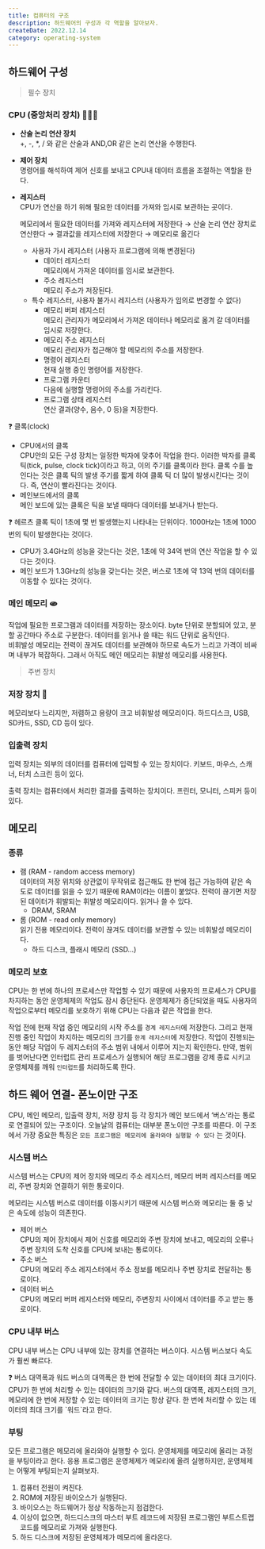 ```yaml
---
title: 컴퓨터의 구조
description: 하드웨어의 구성과 각 역할을 알아보자.
createDate: 2022.12.14
category: operating-system
---
```


## 하드웨어 구성

> 필수 장치

### CPU (중앙처리 장치) 🧑🏻‍🍳

- **산술 논리 연산 장치**  
  +, -, \*, / 와 같은 산술과 AND,OR 같은 논리 연산을 수행한다.
- **제어 장치**  
  명령어를 해석하여 제어 신호를 보내고 CPU내 데이터 흐름을 조절하는 역할을 한다.
- **레지스터**  
  CPU가 연산을 하기 위해 필요한 데이터를 가져와 임시로 보관하는 곳이다.

  메모리에서 필요한 데이터를 가져와 레지스터에 저장한다 → 산술 논리 연산 장치로 연산한다 → 결과값을 레지스터에 저장한다 → 메모리로 옮긴다

  - 사용자 가시 레지스터 (사용자 프로그램에 의해 변경된다)
    - 데이터 레지스터  
      메모리에서 가져온 데이터를 임시로 보관한다.
    - 주소 레지스터  
      메모리 주소가 저장된다.
  - 특수 레지스터, 사용자 불가시 레지스터 (사용자가 임의로 변경할 수 없다)
    - 메모리 버퍼 레지스터  
      메모리 관리자가 메모리에서 가져온 데이터나 메모리로 옮겨 갈 데이터를 임시로 저장한다.
    - 메모리 주소 레지스터  
      메모리 관리자가 접근해야 할 메모리의 주소를 저장한다.
    - 명령어 레지스터  
      현재 실행 중인 명령어를 저장한다.
    - 프로그램 카운터  
      다음에 실행할 명령어의 주소를 가리킨다.
    - 프로그램 상태 레지스터  
      연산 결과(양수, 음수, 0 등)을 저장한다.

<aside>
❓ 클록(clock)

- CPU에서의 클록  
  CPU안의 모든 구성 장치는 일정한 박자에 맞추어 작업을 한다. 이러한 박자를 클록 틱(tick, pulse, clock tick)이라고 하고, 이의 주기를 클록이라 한다. 클록 수를 높인다는 것은 클록 틱의 발생 주기를 짧게 하여 클록 틱 더 많이 발생시킨다는 것이다. 즉, 연산이 빨라진다는 것이다.
- 메인보드에서의 클록  
  메인 보드에 있는 클록은 틱을 보낼 때마다 데이터를 보내거나 받는다.

</aside>

<aside>
❓ 헤르츠  
클록 틱이 1초에 몇 번 발생했는지 나타내는 단위이다. 1000Hz는 1초에 1000번의 틱이 발생한다는 것이다.

- CPU가 3.4GHz의 성능을 갖는다는 것은, 1초에 약 34억 번의 연산 작업을 할 수 있다는 것이다.
- 메인 보드가 1.3GHz의 성능을 갖는다는 것은, 버스로 1초에 약 13억 번의 데이터를 이동할 수 있다는 것이다.

</aside>

### 메인 메모리 🫓

작업에 필요한 프로그램과 데이터를 저장하는 장소이다. byte 단위로 분할되어 있고, 분할 공간마다 주소로 구분한다. 데이터를 읽거나 쓸 때는 워드 단위로 움직인다.  
비휘발성 메모리는 전력이 끊겨도 데이터를 보관해야 하므로 속도가 느리고 가격이 비싸며 내부가 복잡하다. 그래서 아직도 메인 메모리는 휘발성 메모리를 사용한다.

> 주변 장치

### 저장 장치 🧺

메모리보다 느리지만, 저렴하고 용량이 크고 비휘발성 메모리이다. 하드디스크, USB, SD카드, SSD, CD 등이 있다.

### 입출력 장치

입력 장치는 외부의 데이터를 컴퓨터에 입력할 수 있는 장치이다. 키보드, 마우스, 스캐너, 터치 스크린 등이 있다.

출력 장치는 컴퓨터에서 처리한 결과를 출력하는 장치이다. 프린터, 모니터, 스피커 등이 있다.

## 메모리

### 종류

- 램 (RAM - random access memory)  
  데이터의 저장 위치와 상관없이 무작위로 접근해도 한 번에 접근 가능하여 같은 속도로 데이터를 읽을 수 있기 때문에 RAM이라는 이름이 붙었다. 전력이 끊기면 저장된 데이터가 휘발되는 휘발성 메모리이다. 읽거나 쓸 수 있다.
  - DRAM, SRAM
- 롬 (ROM - read only memory)  
  읽기 전용 메모리이다. 전력이 끊겨도 데이터를 보관할 수 있는 비휘발성 메모리이다.
  - 하드 디스크, 플래시 메모리 (SSD…)

### 메모리 보호

CPU는 한 번에 하나의 프로세스만 작업할 수 있기 때문에 사용자의 프로세스가 CPU를 차지하는 동안 운영체제의 작업도 잠시 중단된다. 운영체제가 중단되었을 때도 사용자의 작업으로부터 메모리를 보호하기 위해 CPU는 다음과 같은 작업을 한다.

작업 전에 현재 작업 중인 메모리의 시작 주소를 `경계 레지스터`에 저장한다. 그리고 현재 진행 중인 작업이 차지하는 메모리의 크기를 `한계 레지스터`에 저장한다. 작업이 진행되는 동안 해당 작업이 두 레지스터의 주소 범위 내에서 이루어 지는지 확인한다.
만약, 범위를 벗어난다면 인터럽트 관리 프로세스가 실행되어 해당 프로그램을 강제 종료 시키고 운영체제를 깨워 `인터럽트`를 처리하도록 한다.

## 하드 웨어 연결- 폰노이만 구조

CPU, 메인 메모리, 입출력 장치, 저장 장치 등 각 장치가 메인 보드에서 ‘버스’라는 통로로 연결되어 있는 구조이다. 오늘날의 컴퓨터는 대부분 폰노이만 구조를 따른다. 이 구조에서 가장 중요한 특징은 `모든 프로그램은 메모리에 올라와야 실행할 수 있다` 는 것이다.

<Picture src="computer-structure.png" height={450} />

### 시스템 버스

시스템 버스는 CPU의 제어 장치와 메모리 주소 레지스터, 메모리 버퍼 레지스터를 메모리, 주변 장치와 연결하기 위한 통로이다.

메모리는 시스템 버스로 데이터를 이동시키기 때문에 시스템 버스와 메모리는 둘 중 낮은 속도에 성능이 의존한다.

- 제어 버스  
  CPU의 제어 장치에서 제어 신호를 메모리와 주변 장치에 보내고, 메모리의 오류나 주변 장치의 도착 신호를 CPU에 보내는 통로이다.
- 주소 버스  
  CPU의 메모리 주소 레지스터에서 주소 정보를 메모리나 주변 장치로 전달하는 통로이다.
- 데이터 버스  
  CPU의 메모리 버퍼 레지스터와 메모리, 주변장치 사이에서 데이터를 주고 받는 통로이다.

### CPU 내부 버스

CPU 내부 버스는 CPU 내부에 있는 장치를 연결하는 버스이다. 시스템 버스보다 속도가 훨씬 빠르다.

<aside>
❓ 버스 대역폭과 워드  
버스의 대역폭은 한 번에 전달할 수 있는 데이터의 최대 크기이다. CPU가 한 번에 처리할 수 있는 데이터의 크기와 같다. 버스의 대역폭, 레지스터의 크기, 메모리에 한 번에 저장할 수 있는 데이터의 크기는 항상 같다. 한 번에 처리할 수 있는 데이터의 최대 크기를 `워드`라고 한다.

</aside>

### 부팅

모든 프로그램은 메모리에 올라와야 실행할 수 있다. 운영체제를 메모리에 올리는 과정을 부팅이라고 한다. 응용 프로그램은 운영체제가 메모리에 올려 실행하지만, 운영체제는 어떻게 부팅되는지 살펴보자.

1. 컴퓨터 전원이 켜진다.
2. ROM에 저장된 바이오스가 실행된다.
3. 바이오스는 하드웨어가 정상 작동하는지 점검한다.
4. 이상이 없으면, 하드디스크의 마스터 부트 레코드에 저장된 프로그램인 부트스트랩 코드를 메모리로 가져와 실행한다.
5. 하드 디스크에 저장된 운영체제가 메모리에 올라온다.
